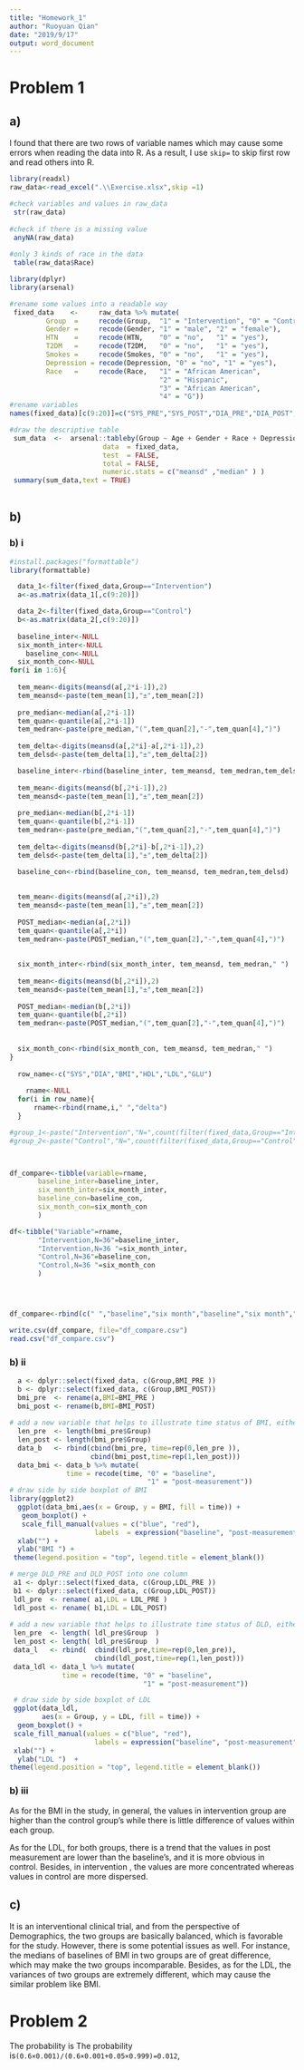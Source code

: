```yaml
---
title: "Homework_1"
author: "Ruoyuan Qian"
date: "2019/9/17"
output: word_document
---
```


# Problem 1

## a)

I found that there are two rows of variable names which may cause some errors when reading the data into R. As a result, I use `skip=` to skip first row and read others into R.
```r

library(readxl)
raw_data<-read_excel(".\\Exercise.xlsx",skip =1)

#check variables and values in raw_data
 str(raw_data)                
 
#check if there is a missing value
 anyNA(raw_data) 
 
#only 3 kinds of race in the data
 table(raw_data$Race)         
```
```r

library(dplyr)
library(arsenal)

#rename some values into a readable way 
 fixed_data    <-     raw_data %>% mutate(
         Group  =     recode(Group,  "1" = "Intervention", "0" = "Control"),
         Gender =     recode(Gender, "1" = "male", "2" = "female"),
         HTN    =     recode(HTN,    "0" = "no",   "1" = "yes"),
         T2DM   =     recode(T2DM,   "0" = "no",   "1" = "yes"),
         Smokes =     recode(Smokes, "0" = "no",   "1" = "yes"),
         Depression = recode(Depression, "0" = "no", "1" = "yes"),
         Race   =     recode(Race,   "1" = "African American", 
                                     "2" = "Hispanic",
                                     "3" = "African American",
                                     "4" = "G"))
#rename variables
names(fixed_data)[c(9:20)]=c("SYS_PRE","SYS_POST","DIA_PRE","DIA_POST","BMI_PRE","BMI_POST","HDL_PRE","HDL_POST","LDL_PRE","LDL_POST","GLU_PRE","GLU_POST")

#draw the descriptive table
 sum_data  <-  arsenal::tableby(Group ~ Age + Gender + Race + Depression + Smokes + HTN+T2DM, 
                       data  = fixed_data,
                       test  = FALSE, 
                       total = FALSE,
                       numeric.stats = c("meansd" ,"median" ) )
 summary(sum_data,text = TRUE)
                            
```

## b)

### b) i
```r



#install.packages("formattable")
library(formattable)

  data_1<-filter(fixed_data,Group=="Intervention")
  a<-as.matrix(data_1[,c(9:20)])

  data_2<-filter(fixed_data,Group=="Control")
  b<-as.matrix(data_2[,c(9:20)])
  
  baseline_inter<-NULL
  six_month_inter<-NULL
    baseline_con<-NULL
  six_month_con<-NULL
for(i in 1:6){ 
  
  tem_mean<-digits(meansd(a[,2*i-1]),2)
  tem_meansd<-paste(tem_mean[1],"±",tem_mean[2])
  
  pre_median<-median(a[,2*i-1])
  tem_quan<-quantile(a[,2*i-1])
  tem_medran<-paste(pre_median,"(",tem_quan[2],"-",tem_quan[4],")")
  
  tem_delta<-digits(meansd(a[,2*i]-a[,2*i-1]),2)
  tem_delsd<-paste(tem_delta[1],"±",tem_delta[2])

  baseline_inter<-rbind(baseline_inter, tem_meansd, tem_medran,tem_delsd)
  
  tem_mean<-digits(meansd(b[,2*i-1]),2)
  tem_meansd<-paste(tem_mean[1],"±",tem_mean[2])
  
  pre_median<-median(b[,2*i-1])
  tem_quan<-quantile(b[,2*i-1])
  tem_medran<-paste(pre_median,"(",tem_quan[2],"-",tem_quan[4],")")
  
  tem_delta<-digits(meansd(b[,2*i]-b[,2*i-1]),2)
  tem_delsd<-paste(tem_delta[1],"±",tem_delta[2])
  
  baseline_con<-rbind(baseline_con, tem_meansd, tem_medran,tem_delsd)

    
  tem_mean<-digits(meansd(a[,2*i]),2)
  tem_meansd<-paste(tem_mean[1],"±",tem_mean[2])
  
  POST_median<-median(a[,2*i])
  tem_quan<-quantile(a[,2*i])
  tem_medran<-paste(POST_median,"(",tem_quan[2],"-",tem_quan[4],")")
  
  
  six_month_inter<-rbind(six_month_inter, tem_meansd, tem_medran," ")
  
  tem_mean<-digits(meansd(b[,2*i]),2)
  tem_meansd<-paste(tem_mean[1],"±",tem_mean[2])
  
  POST_median<-median(b[,2*i])
  tem_quan<-quantile(b[,2*i])
  tem_medran<-paste(POST_median,"(",tem_quan[2],"-",tem_quan[4],")")
  
  
  six_month_con<-rbind(six_month_con, tem_meansd, tem_medran," ")
}
  
  row_name<-c("SYS","DIA","BMI","HDL","LDL","GLU")
  
    rname<-NULL
  for(i in row_name){
      rname<-rbind(rname,i," ","delta")
  }

#group_1<-paste("Intervention","N=",count(filter(fixed_data,Group=="Intervention")))
#group_2<-paste("Control","N=",count(filter(fixed_data,Group=="Control")))



df_compare<-tibble(variable=rname,
       baseline_inter=baseline_inter,
       six_month_inter=six_month_inter,
       baseline_con=baseline_con,
       six_month_con=six_month_con
       )

df<-tibble("Variable"=rname,
       "Intervention,N=36"=baseline_inter,
       "Intervention,N=36 "=six_month_inter,
       "Control,N=36"=baseline_con,
       "Control,N=36 "=six_month_con
       )




df_compare<-rbind(c(" ","baseline","six month","baseline","six month","baseline","six month"),df)

write.csv(df_compare, file="df_compare.csv")
read.csv("df_compare.csv")

```


### b) ii
```r
  a <- dplyr::select(fixed_data, c(Group,BMI_PRE ))
  b <- dplyr::select(fixed_data, c(Group,BMI_POST))
  bmi_pre  <- rename(a,BMI=BMI_PRE )
  bmi_post <- rename(b,BMI=BMI_POST)
  
# add a new variable that helps to illustrate time status of BMI, either baseline or  post-measurement
  len_pre  <- length(bmi_pre$Group)
  len_post <- length(bmi_pre$Group)
  data_b   <- rbind(cbind(bmi_pre, time=rep(0,len_pre )),
                    cbind(bmi_post,time=rep(1,len_post)))
  data_bmi <- data_b %>% mutate(
              time = recode(time, "0" = "baseline", 
                                  "1" = "post-measurement"))
# draw side by side boxplot of BMI
library(ggplot2)
  ggplot(data_bmi,aes(x = Group, y = BMI, fill = time)) +
   geom_boxplot() +
   scale_fill_manual(values = c("blue", "red"), 
                     labels  = expression("baseline", "post-measurement")) + 
  xlab("") + 
  ylab("BMI ") + 
 theme(legend.position = "top", legend.title = element_blank())

# merge DLD_PRE and DLD_POST into one column
 a1 <- dplyr::select(fixed_data, c(Group,LDL_PRE ))
 b1 <- dplyr::select(fixed_data, c(Group,LDL_POST))
 ldl_pre  <- rename( a1,LDL = LDL_PRE )
 ldl_post <- rename( b1,LDL = LDL_POST)
 
# add a new variable that helps to illustrate time status of DLD, either baseline or  post-measurement
 len_pre  <- length( ldl_pre$Group  )
 len_post <- length( ldl_pre$Group  )
 data_l   <- rbind(  cbind(ldl_pre,time=rep(0,len_pre)),
                     cbind(ldl_post,time=rep(1,len_post)))
 data_ldl <- data_l %>% mutate(
             time = recode(time, "0" = "baseline", 
                                 "1" = "post-measurement"))

 # draw side by side boxplot of LDL
 ggplot(data_ldl, 
        aes(x = Group, y = LDL, fill = time)) +
  geom_boxplot() + 
 scale_fill_manual(values = c("blue", "red"),
                     labels = expression("baseline", "post-measurement")) + 
 xlab("") +
  ylab("LDL ")  + 
theme(legend.position = "top", legend.title = element_blank())
```

### b) iii

As for the BMI in the study, in general, the values in intervention group are higher than the control group's while there is little difference of values within each group. 

As for the LDL, for both groups, there is a trend that the values in post measurement are lower than the baseline's, and it is more obvious in control. Besides, in intervention , the values are more concentrated whereas values in control are more dispersed.


## c) 

It is an interventional clinical trial, and from the perspective of Demographics, the two groups are basically balanced, which is favorable for the study. However, there is some potential issues as well. For instance, the medians of baselines of BMI in two groups are of great difference, which may make the two groups incomparable. Besides, as for the LDL, the variances of two groups are extremely different, which may cause the similar problem like BMI. 

# Problem 2

The probability is The probability is`(0.6×0.001)/(0.6×0.001+0.05×0.999)=0.012`,
